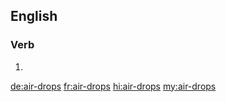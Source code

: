 {{also|airdrops}}
==English==

===Verb===
{{head|en|verb form}}

# {{en-third-person singular of|air-drop}}

[[de:air-drops]]
[[fr:air-drops]]
[[hi:air-drops]]
[[my:air-drops]]